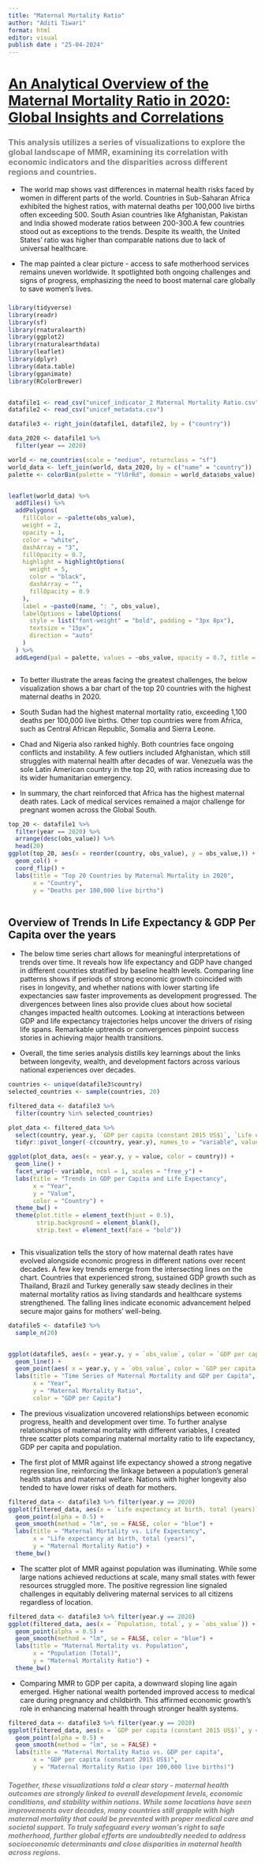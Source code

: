 ```yaml
---
title: "Maternal Mortality Ratio"
author: "Aditi Tiwari"
format: html
editor: visual
publish date : "25-04-2024"
---
```


# [An Analytical Overview of the Maternal Mortality Ratio in 2020: Global Insights and Correlations]{.underline}

### This analysis utilizes a series of visualizations to explore the global landscape of MMR, examining its correlation with economic indicators and the disparities across different regions and countries. {style="color : grey;"}

-   The world map shows vast differences in maternal health risks faced by women in different parts of the world. Countries in Sub-Saharan Africa exhibited the highest ratios, with maternal deaths per 100,000 live births often exceeding 500. South Asian countries like Afghanistan, Pakistan and India showed moderate ratios between 200-300.A few countries stood out as exceptions to the trends. Despite its wealth, the United States' ratio was higher than comparable nations due to lack of universal healthcare.

-   The map painted a clear picture - access to safe motherhood services remains uneven worldwide. It spotlighted both ongoing challenges and signs of progress, emphasizing the need to boost maternal care globally to save women's lives.

##### 

```r
library(tidyverse)
library(readr)
library(sf)
library(rnaturalearth)
library(ggplot2)
library(rnaturalearthdata)
library(leaflet)
library(dplyr)
library(data.table)
library(gganimate)
library(RColorBrewer)


datafile1 <- read_csv("unicef_indicator_2 Maternal Mortality Ratio.csv") 
datafile2 <- read_csv("unicef_metadata.csv") 

datafile3 <- right_join(datafile1, datafile2, by = ("country"))

data_2020 <- datafile1 %>%
  filter(year == 2020)

world <- ne_countries(scale = "medium", returnclass = "sf")
world_data <- left_join(world, data_2020, by = c("name" = "country"))
palette <- colorBin(palette = "YlOrRd", domain = world_data$obs_value)


leaflet(world_data) %>%
  addTiles() %>%
  addPolygons(
    fillColor = ~palette(obs_value),
    weight = 2,
    opacity = 1,
    color = "white",
    dashArray = "3",
    fillOpacity = 0.7,
    highlight = highlightOptions(
      weight = 5,
      color = "black",
      dashArray = "",
      fillOpacity = 0.9
    ),
    label = ~paste0(name, ": ", obs_value),
    labelOptions = labelOptions(
      style = list("font-weight" = "bold", padding = "3px 8px"),
      textsize = "15px",
      direction = "auto"
    )
  ) %>%
  addLegend(pal = palette, values = ~obs_value, opacity = 0.7, title = "Maternal Mortality Ratio (per 100,000 live births)")



```

-   To better illustrate the areas facing the greatest challenges, the below visualization shows a bar chart of the top 20 countries with the highest maternal deaths in 2020.

-   South Sudan had the highest maternal mortality ratio, exceeding 1,100 deaths per 100,000 live births. Other top countries were from Africa, such as Central African Republic, Somalia and Sierra Leone.

-   Chad and Nigeria also ranked highly. Both countries face ongoing conflicts and instability. A few outliers included Afghanistan, which still struggles with maternal health after decades of war. Venezuela was the sole Latin American country in the top 20, with ratios increasing due to its wider humanitarian emergency.

-   In summary, the chart reinforced that Africa has the highest maternal death rates. Lack of medical services remained a major challenge for pregnant women across the Global South.

```r

top_20 <- datafile1 %>%
  filter(year == 2020) %>%
  arrange(desc(obs_value)) %>%
  head(20)
ggplot(top_20, aes(x = reorder(country, obs_value), y = obs_value,)) +
  geom_col() +
  coord_flip() +
  labs(title = "Top 20 Countries by Maternal Mortality in 2020",
       x = "Country", 
       y = "Deaths per 100,000 live births")
     
```

## Overview of Trends In Life Expectancy & GDP Per Capita over the years

-   The below time series chart allows for meaningful interpretations of trends over time. It reveals how life expectancy and GDP have changed in different countries stratified by baseline health levels. Comparing line patterns shows if periods of strong economic growth coincided with rises in longevity, and whether nations with lower starting life expectancies saw faster improvements as development progressed. The divergences between lines also provide clues about how societal changes impacted health outcomes. Looking at interactions between GDP and life expectancy trajectories helps uncover the drivers of rising life spans. Remarkable uptrends or convergences pinpoint success stories in achieving major health transitions.

-   Overall, the time series analysis distills key learnings about the links between longevity, wealth, and development factors across various national experiences over decades.

```r


countries <- unique(datafile3$country)
selected_countries <- sample(countries, 20)

filtered_data <- datafile3 %>%
  filter(country %in% selected_countries)

plot_data <- filtered_data %>%
  select(country, year.y, `GDP per capita (constant 2015 US$)`, `Life expectancy at birth, total (years)`) %>%
  tidyr::pivot_longer(-c(country, year.y), names_to = "variable", values_to = "value")

ggplot(plot_data, aes(x = year.y, y = value, color = country)) +
  geom_line() +
  facet_wrap(~ variable, ncol = 1, scales = "free_y") +
  labs(title = "Trends in GDP per Capita and Life Expectancy",
       x = "Year",
       y = "Value",
       color = "Country") +
  theme_bw() +
  theme(plot.title = element_text(hjust = 0.5),
        strip.background = element_blank(),
        strip.text = element_text(face = "bold"))



```

-   This visualization tells the story of how maternal death rates have evolved alongside economic progress in different nations over recent decades. A few key trends emerge from the intersecting lines on the chart. Countries that experienced strong, sustained GDP growth such as Thailand, Brazil and Turkey generally saw steady declines in their maternal mortality ratios as living standards and healthcare systems strengthened. The falling lines indicate economic advancement helped secure major gains for mothers' well-being.

```r
datafile5 <- datafile3 %>%
  sample_n(20)


ggplot(datafile5, aes(x = year.y, y = `obs_value`, color = `GDP per capita (constant 2015 US$)`)) +
  geom_line() +
  geom_point(aes( x = year.y, y = `obs_value`, color = `GDP per capita (constant 2015 US$)`), shape = 21, size = 3) +
  labs(title = "Time Series of Maternal Mortality and GDP per Capita",
       x = "Year",
       y = "Maternal Mortality Ratio",
       color = "GDP per Capita")
```

-   The previous visualization uncovered relationships between economic progress, health and development over time. To further analyse relationships of maternal mortality with different variables, I created three scatter plots comparing maternal mortality ratio to life expectancy, GDP per capita and population.

-   The first plot of MMR against life expectancy showed a strong negative regression line, reinforcing the linkage between a population's general health status and maternal welfare. Nations with higher longevity also tended to have lower risks of death for mothers.

```r
filtered_data <- datafile3 %>% filter(year.y == 2020)
ggplot(filtered_data, aes(x = `Life expectancy at birth, total (years)`, y = `obs_value`)) +
  geom_point(alpha = 0.5) +
  geom_smooth(method = "lm", se = FALSE, color = "blue") +
  labs(title = "Maternal Mortality vs. Life Expectancy",
       x = "Life expectancy at birth, total (years)",
       y = "Maternal Mortality Ratio") +
  theme_bw()
```

-   The scatter plot of MMR against population was illuminating. While some large nations achieved reductions at scale, many small states with fewer resources struggled more. The positive regression line signaled challenges in equitably delivering maternal services to all citizens regardless of location.

```r
filtered_data <- datafile3 %>% filter(year.y == 2020)
ggplot(filtered_data, aes(x = `Population, total`, y = `obs_value`)) +
  geom_point(alpha = 0.5) +
  geom_smooth(method = "lm", se = FALSE, color = "blue") +
  labs(title = "Maternal Mortality vs. Population",
       x = "Population (Total)",
       y = "Maternal Mortality Ratio") +
  theme_bw()
```

-   Comparing MMR to GDP per capita, a downward sloping line again emerged. Higher national wealth portended improved access to medical care during pregnancy and childbirth. This affirmed economic growth's role in enhancing maternal health through stronger health systems.

```r

filtered_data <- datafile3 %>% filter(year.y == 2020)
ggplot(filtered_data, aes(x = `GDP per capita (constant 2015 US$)`, y = obs_value)) +
  geom_point(alpha = 0.5) +
  geom_smooth(method = "lm", se = FALSE) +
  labs(title = "Maternal Mortality Ratio vs. GDP per capita",
       x = "GDP per capita (constant 2015 US$)",
       y = "Maternal Mortality Ratio (per 100,000 live births)")
```

##### Together, these visualizations told a clear story - maternal health outcomes are strongly linked to overall development levels, economic conditions, and stability within nations. While some locations have seen improvements over decades, many countries still grapple with high maternal mortality that could be prevented with proper medical care and societal support. To truly safeguard every woman's right to safe motherhood, further global efforts are undoubtedly needed to address socioeconomic determinants and close disparities in maternal health across regions. {style="color : grey;"}

